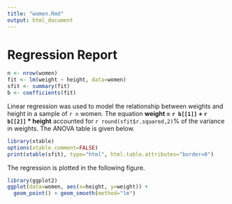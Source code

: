 ```yaml
---
title: "women.Rmd"
output: html_document
---
```


# Regression Report
```r
n <- nrow(women)
fit <- lm(weight ~ height, data=women)
sfit <- summary(fit)
b <- coefficients(fit)
```

Linear regression was used to model the relationship between
weights and height in a sample of `r n` women. The equation
**weight = `r b[[1]]` +  `r b[[2]]` * height**
  accounted for `r round(sfit$r.squared,2)`% of the variance
in weights. The ANOVA table is given below.

```r
library(xtable)
options(xtable.comment=FALSE)
print(xtable(sfit), type="html", html.table.attributes="border=0")
```

The regression is plotted in the following figure.
```r
library(ggplot2)
ggplot(data=women, aes(x=height, y=weight)) +
  geom_point() + geom_smooth(method="lm")
```
